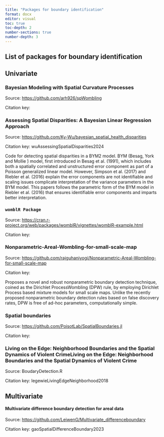 ```yaml
---
title: "Packages for boundary identification"
format: docx
editor: visual
toc: true
toc-depth: 2
number-sections: true
number-depth: 3
---
```


## List of packages for boundary identification

## Univariate

### Bayesian Modeling with Spatial Curvature Processes

Source: <https://github.com/arh926/spWombling>

Citation key:

### Assessing Spatial Disparities: A Bayesian Linear Regression Approach

Source: <https://github.com/Ky-Wu/bayesian_spatial_health_disparities>

Citation key: wuAssessingSpatialDisparities2024

Code for detecting spatial disparities in a BYM2 model. BYM (Besag, York and Mollie ́) model, first introduced in Besag et al. (1991), which includes both a spatially correlated and unstructured error component as part of a Poisson generalized linear model. However, Simpson et al. (2017) and Riebler et al. (2016) explain the error components are not identifiable and scaling issues complicate interpretation of the variance parameters in the BYM model. This papers follows the parametric form of the BYM model in Riebler et al. (2016) that ensures identifiable error components and imparts better interpretation.

### `womblR Package`

Source: <https://cran.r-project.org/web/packages/womblR/vignettes/womblR-example.html>

Citation key:

### Nonparametric-Areal-Wombling-for-small-scale-map

Source: <https://github.com/rajguhaniyogi/Nonparametric-Areal-Wombling-for-small-scale-map>

Citation key:

Proposes a novel and robust nonparametric boundary detection technique, coined as the Dirichlet ProcessWombling (DPW) rule, by employing Dirichlet Process based mixture models for small scale maps. Unlike the recently proposed nonparametric boundary detection rules based on false discovery rates, DPW is free of ad-hoc parameters, computationally simple.

### Spatial boundaries

Source: <https://github.com/PoisotLab/SpatialBoundaries.jl>

Citation key:

### Living on the Edge: Neighborhood Boundaries and the Spatial Dynamics of Violent CrimeLiving on the Edge: Neighborhood Boundaries and the Spatial Dynamics of Violent Crime

Source: BoudaryDetection.R

Citation key: legewieLivingEdgeNeighborhood2018

## Multivariate

#### Multivariate difference boundary detection for areal data

Source: <https://github.com/LeiwenG/Multivariate_differenceboundary>

Citation key: gaoSpatialDifferenceBoundary2023
